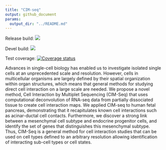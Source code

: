 ```yaml
---
title: "CIM-seq"
output: github_document
params: 
  output_dir: "../README.md"
---
```


Release build: <a href="https://travis-ci.com/jasonserviss/CIMseq"><img src="https://travis-ci.com/jasonserviss/CIMseq.svg?branch=master"></a>

Devel build: <a href="https://travis-ci.com/jasonserviss/CIMseq"><img src="https://travis-ci.com/jasonserviss/CIMseq.svg?branch=devel"></a>

Test coverage: [![Coverage status](https://codecov.io/gh/jasonserviss/CIMseq/branch/master/graph/badge.svg)](https://codecov.io/github/jasonserviss/CIMseq?branch=master)

Advances in single-cell biology has enabled us to investigate isolated single cells at an unprecedented scale and resolution. However, cells in multicellular organisms are largely defined by their spatial organization within organ structures, which means that general methods for studying direct cell interaction on a large scale are needed. We propose a novel method, Cell Interaction by Multiplet Sequencing (CIM-Seq) that uses computational deconvolution of RNA-seq data from partially dissociated tissue to create cell interaction maps. We applied CIM-seq to human fetal pancreas, demonstrating that it recapitulates known cell interactions such as acinar-ductal cell contacts. Furthermore, we discover a strong link between a mesenchymal cell subtype and endocrine progenitor cells, and identify the set of genes that distinguishes this mesenchymal subtype. Thus, CIM-Seq is a general method for cell interaction studies that can be used on cell types defined to an arbitrary resolution allowing identification of interacting sub-cell types or cell states.

